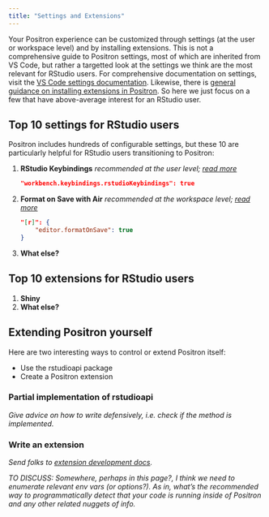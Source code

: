 ```yaml
---
title: "Settings and Extensions"
---
```


Your Positron experience can be customized through settings (at the user or workspace level) and by installing extensions.
This is not a comprehensive guide to Positron settings, most of which are inherited from VS Code, but rather a targetted look at the settings we think are the most relevant for RStudio users.
For comprehensive documentation on settings, visit the [VS Code settings documentation](https://code.visualstudio.com/docs/configure/settings).
Likewise, there is [general guidance on installing extensions in Positron](extensions.qmd).
So here we just focus on a few that have above-average interest for an RStudio user.

## Top 10 settings for RStudio users

Positron includes hundreds of configurable settings, but these 10 are particularly helpful for RStudio users transitioning to Positron:

1. **RStudio Keybindings** *recommended at the user level; [read more](migrate-rstudio-keybindings.qmd)*
   ```json
   "workbench.keybindings.rstudioKeybindings": true
   ```
1. **Format on Save with Air** *recommended at the workspace level; [read more](migrate-rstudio-code.qmd)*
   ```json
   "[r]": {
       "editor.formatOnSave": true
   }
   ```
1. **What else?**

## Top 10 extensions for RStudio users

1. **Shiny**
1. **What else?**

## Extending Positron yourself

Here are two interesting ways to control or extend Positron itself:

* Use the rstudioapi package
* Create a Positron extension

### Partial implementation of rstudioapi

*Give advice on how to write defensively, i.e. check if the method is implemented.*

### Write an extension

*Send folks to [extension development docs](extension-development.qmd).*

*TO DISCUSS: Somewhere, perhaps in this page?, I think we need to enumerate relevant env vars (or options?). As in, what's the recommended way to programmatically detect that your code is running inside of Positron and any other related nuggets of info.*

